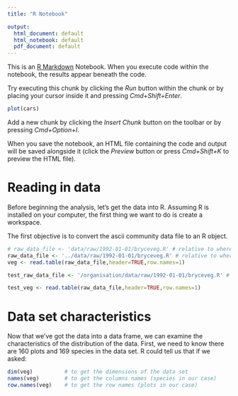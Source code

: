 ```yaml
---
title: "R Notebook"

output:
  html_document: default
  html_notebook: default
  pdf_document: default
---
```


This is an [R Markdown](http://rmarkdown.rstudio.com) Notebook. When you execute code within the notebook, the results appear beneath the code. 

Try executing this chunk by clicking the *Run* button within the chunk or by placing your cursor inside it and pressing *Cmd+Shift+Enter*. 

```r
plot(cars)
```

Add a new chunk by clicking the *Insert Chunk* button on the toolbar or by pressing *Cmd+Option+I*.

When you save the notebook, an HTML file containing the code and output will be saved alongside it (click the *Preview* button or press *Cmd+Shift+K* to preview the HTML file).

# Reading in data

Before beginning the analysis, let's get the data into R. Assuming R is installed on your computer, the first thing we want to do is create a workspace. 

The first objective is to convert the ascii community data file to an R object. 

```r
# raw_data_file <- 'data/raw/1992-01-01/bryceveg.R' # relative to where the project .Rproj file is!
raw_data_file <- '../data/raw/1992-01-01/bryceveg.R' # relative to where the .Rmd file is!
veg <- read.table(raw_data_file,header=TRUE,row.names=1)
```

```r
test_raw_data_file <- '/organisation/data/raw/1992-01-01/bryceveg.R' # absolute path based on where the project .Rproj file is!

test_veg <- read.table(raw_data_file,header=TRUE,row.names=1)
```

# Data set characteristics
Now that we've got the data into a data frame, we can examine the characteristics of the distribution of the data. First, we need to know there are 160 plots and 169 species in the data set. R could tell us that if we asked:

```r
dim(veg)          # to get the dimensions of the data set
names(veg)        # to get the columns names (species in our case)
row.names(veg)    # to get the row names (plots in our case)
```
